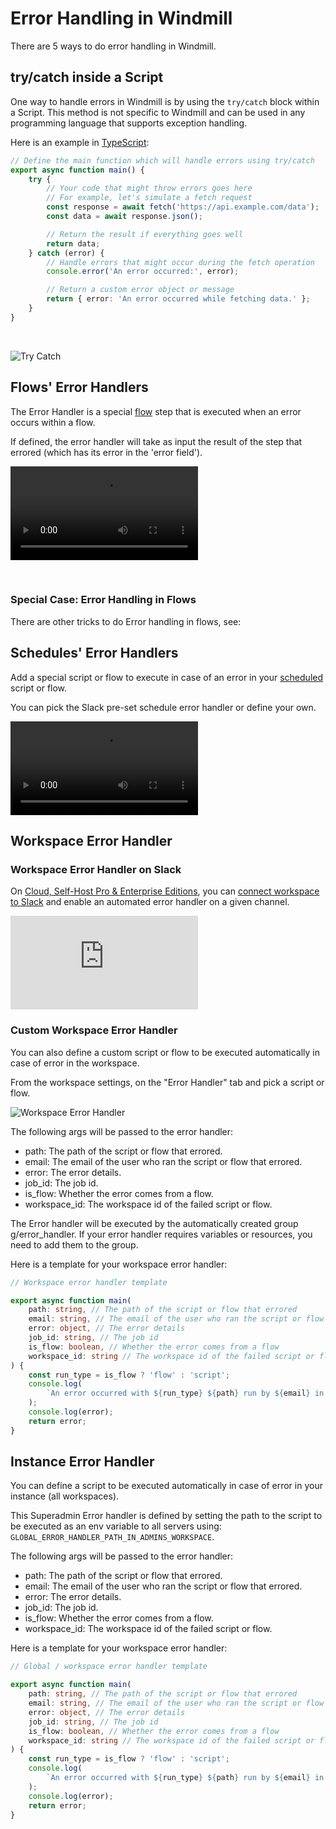 
# Error Handling in Windmill

There are 5 ways to do error handling in Windmill.

## try/catch inside a Script

One way to handle errors in Windmill is by using the `try/catch` block within a Script. This method is not specific to Windmill and can be used in any programming language that supports exception handling.

Here is an example in [TypeScript](../../getting_started/0_scripts_quickstart/1_typescript_quickstart/index.mdx):

```ts
// Define the main function which will handle errors using try/catch
export async function main() {
	try {
		// Your code that might throw errors goes here
		// For example, let's simulate a fetch request
		const response = await fetch('https://api.example.com/data');
		const data = await response.json();

		// Return the result if everything goes well
		return data;
	} catch (error) {
		// Handle errors that might occur during the fetch operation
		console.error('An error occurred:', error);

		// Return a custom error object or message
		return { error: 'An error occurred while fetching data.' };
	}
}
```

<br />

![Try Catch](./try_catch.png.webp)

## Flows' Error Handlers

The Error Handler is a special [flow](../../flows/1_flow_editor.mdx) step that is executed when an error occurs within a flow.

If defined, the error handler will take as input the result of the step that errored (which has its error in the 'error field').

<video
	className="border-2 rounded-xl object-cover w-full h-full dark:border-gray-800"
	controls
	src="/videos/error_handler.mp4"
/>

<br />

<div class="grid grid-cols-2 gap-6 mb-4">
	<DocCard
		title="Error Handler"
		description="Configure a script to handle errors."
		href="/docs/flows/flow_error_handler"
	/>
</div>

### Special Case: Error Handling in Flows

There are other tricks to do Error handling in flows, see:

<div class="grid grid-cols-2 gap-6 mb-4">
	<DocCard
		title="Error Handling in Flows"
		description="There are four ways to handle errors in Windmill flows."
		href="/docs/flows/error_handling"
	/>
</div>

## Schedules' Error Handlers

Add a special script or flow to execute in case of an error in your [scheduled](../1_scheduling/index.mdx) script or flow.

You can pick the Slack pre-set schedule error handler or define your own.

<video
	className="border-2 rounded-xl object-cover w-full h-full dark:border-gray-800"
	controls
	src="/videos/schedule_error_handler.mp4"
/>
<br />

<div class="grid grid-cols-2 gap-6 mb-4">
	<DocCard
		title="Schedules"
		description="Scheduling allows you to define schedules for Scripts and Flows, automatically running them at set frequencies."
		href="/docs/core_concepts/scheduling"
	/>
</div>

## Workspace Error Handler

### Workspace Error Handler on Slack

On [Cloud, Self-Host Pro & Enterprise Editions](../../misc/7_plans_details/index.mdx), you can [connect workspace to Slack](../../integrations/slack.mdx) and enable an automated error handler on a given channel.

<iframe
	style={{ aspectRatio: '16/9' }}
	src="https://www.youtube.com/embed/6QPONDONd5k?vq=1080p"
	title="Workspace Error Handler on Slack"
	frameBorder="0"
	allow="accelerometer; autoplay; clipboard-write; encrypted-media; gyroscope; picture-in-picture; web-share"
	allowFullScreen
	className="border-2 rounded-xl object-cover w-full dark:border-gray-800"
></iframe>

<br />

### Custom Workspace Error Handler

You can also define a custom script or flow to be executed automatically in case of error in the workspace.

From the workspace settings, on the "Error Handler" tab and pick a script or flow.

![Workspace Error Handler](./workspace_error_handler.png 'Workspace Error Handler')

The following args will be passed to the error handler:

- path: The path of the script or flow that errored.
- email: The email of the user who ran the script or flow that errored.
- error: The error details.
- job_id: The job id.
- is_flow: Whether the error comes from a flow.
- workspace_id: The workspace id of the failed script or flow.

The Error handler will be executed by the automatically created group g/error_handler. If your error handler requires variables or resources, you need to add them to the group.

Here is a template for your workspace error handler:

```ts
// Workspace error handler template

export async function main(
	path: string, // The path of the script or flow that errored
	email: string, // The email of the user who ran the script or flow that errored
	error: object, // The error details
	job_id: string, // The job id
	is_flow: boolean, // Whether the error comes from a flow
	workspace_id: string // The workspace id of the failed script or flow
) {
	const run_type = is_flow ? 'flow' : 'script';
	console.log(
		`An error occurred with ${run_type} ${path} run by ${email} in workspace ${workspace_id}`
	);
	console.log(error);
	return error;
}
```

## Instance Error Handler

You can define a script to be executed automatically in case of error in your instance (all workspaces).

This Superadmin Error handler is defined by setting the path to the script to be executed as an env variable to all servers using: `GLOBAL_ERROR_HANDLER_PATH_IN_ADMINS_WORKSPACE`.

The following args will be passed to the error handler:

- path: The path of the script or flow that errored.
- email: The email of the user who ran the script or flow that errored.
- error: The error details.
- job_id: The job id.
- is_flow: Whether the error comes from a flow.
- workspace_id: The workspace id of the failed script or flow.

Here is a template for your workspace error handler:

```ts
// Global / workspace error handler template

export async function main(
	path: string, // The path of the script or flow that errored
	email: string, // The email of the user who ran the script or flow that errored
	error: object, // The error details
	job_id: string, // The job id
	is_flow: boolean, // Whether the error comes from a flow
	workspace_id: string // The workspace id of the failed script or flow
) {
	const run_type = is_flow ? 'flow' : 'script';
	console.log(
		`An error occurred with ${run_type} ${path} run by ${email} in workspace ${workspace_id}`
	);
	console.log(error);
	return error;
}
```
